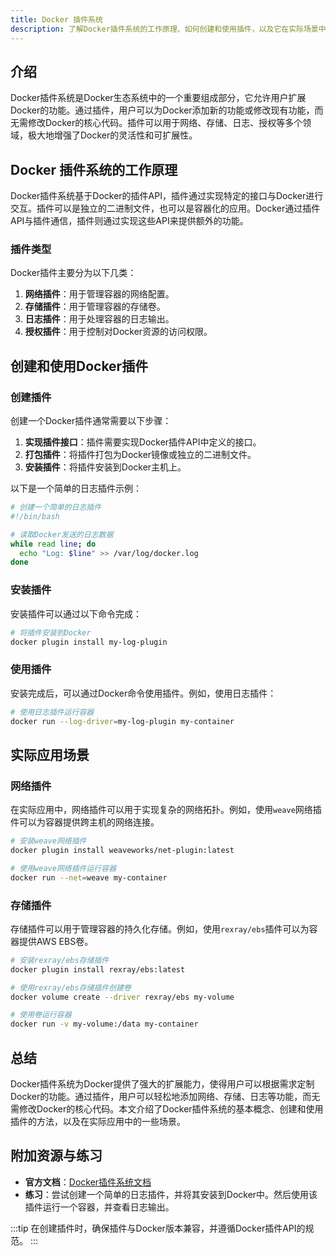 ```yaml
---
title: Docker 插件系统
description: 了解Docker插件系统的工作原理、如何创建和使用插件，以及它在实际场景中的应用。
---
```


## 介绍

Docker插件系统是Docker生态系统中的一个重要组成部分，它允许用户扩展Docker的功能。通过插件，用户可以为Docker添加新的功能或修改现有功能，而无需修改Docker的核心代码。插件可以用于网络、存储、日志、授权等多个领域，极大地增强了Docker的灵活性和可扩展性。

## Docker 插件系统的工作原理

Docker插件系统基于Docker的插件API，插件通过实现特定的接口与Docker进行交互。插件可以是独立的二进制文件，也可以是容器化的应用。Docker通过插件API与插件通信，插件则通过实现这些API来提供额外的功能。

### 插件类型

Docker插件主要分为以下几类：

1. **网络插件**：用于管理容器的网络配置。
2. **存储插件**：用于管理容器的存储卷。
3. **日志插件**：用于处理容器的日志输出。
4. **授权插件**：用于控制对Docker资源的访问权限。

## 创建和使用Docker插件

### 创建插件

创建一个Docker插件通常需要以下步骤：

1. **实现插件接口**：插件需要实现Docker插件API中定义的接口。
2. **打包插件**：将插件打包为Docker镜像或独立的二进制文件。
3. **安装插件**：将插件安装到Docker主机上。

以下是一个简单的日志插件示例：

```bash
# 创建一个简单的日志插件
#!/bin/bash

# 读取Docker发送的日志数据
while read line; do
  echo "Log: $line" >> /var/log/docker.log
done
```

### 安装插件

安装插件可以通过以下命令完成：

```bash
# 将插件安装到Docker
docker plugin install my-log-plugin
```

### 使用插件

安装完成后，可以通过Docker命令使用插件。例如，使用日志插件：

```bash
# 使用日志插件运行容器
docker run --log-driver=my-log-plugin my-container
```

## 实际应用场景

### 网络插件

在实际应用中，网络插件可以用于实现复杂的网络拓扑。例如，使用`weave`网络插件可以为容器提供跨主机的网络连接。

```bash
# 安装weave网络插件
docker plugin install weaveworks/net-plugin:latest

# 使用weave网络插件运行容器
docker run --net=weave my-container
```

### 存储插件

存储插件可以用于管理容器的持久化存储。例如，使用`rexray/ebs`插件可以为容器提供AWS EBS卷。

```bash
# 安装rexray/ebs存储插件
docker plugin install rexray/ebs:latest

# 使用rexray/ebs存储插件创建卷
docker volume create --driver rexray/ebs my-volume

# 使用卷运行容器
docker run -v my-volume:/data my-container
```

## 总结

Docker插件系统为Docker提供了强大的扩展能力，使得用户可以根据需求定制Docker的功能。通过插件，用户可以轻松地添加网络、存储、日志等功能，而无需修改Docker的核心代码。本文介绍了Docker插件系统的基本概念、创建和使用插件的方法，以及在实际应用中的一些场景。

## 附加资源与练习

- **官方文档**：[Docker插件系统文档](https://docs.docker.com/engine/extend/)
- **练习**：尝试创建一个简单的日志插件，并将其安装到Docker中。然后使用该插件运行一个容器，并查看日志输出。

:::tip
在创建插件时，确保插件与Docker版本兼容，并遵循Docker插件API的规范。
:::